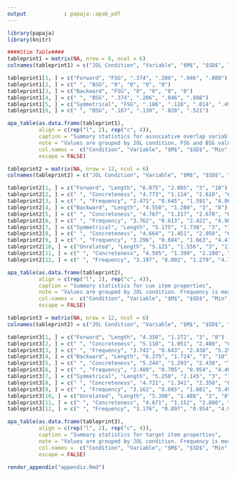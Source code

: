 ```yaml
---
output            : papaja::apa6_pdf
---
```


```r
library(papaja)
library(knitr)
```

```r

####Stim Table####
tableprint1 = matrix(NA, nrow = 6, ncol = 6)
colnames(tableprint1) = c("JOL Condition", "Variable", "$M$", "$SD$", "Min", "Max")

tableprint1[1, ] = c("Forward", "FSG", ".374", ".206", ".046", ".808")
tableprint1[2, ] = c(" ", "BSG", "0", "0", "0", "0")
tableprint1[3, ] = c("Backward", "FSG", "0", "0", "0", "0")
tableprint1[4, ] = c(" ", "BSG", ".374", ".206", ".046", ".808")
tableprint1[5, ] = c("Symmetrical", "FSG", ".186", ".128", ".014", ".495")
tableprint1[6, ] = c(" ", "BSG", ".187", ".130", ".020", ".521")

apa_table(as.data.frame(tableprint1),
          align = c(rep("l", 2), rep("c", 4)), 
          caption = "Summary statistics for associative overlap variables",
          note = "Values are grouped by JOL condition. FSG and BSG values for unrelated pairs are not included as by definition these pairs have not been normed.",
          col.names =  c("Condition", "Variable", "$M$", "$SD$", "Min", "Max"),
          escape = FALSE)

```

```r
tableprint2 = matrix(NA, nrow = 12, ncol = 6)
colnames(tableprint2) = c("JOL Condition", "Variable", "$M$", "$SD$", "Min", "Max")

tableprint2[1, ] = c("Forward", "Length", "6.075", "2.005", "3", "10")
tableprint2[2, ] = c(" ", "Concreteness", "4.773", "1.114", "2.610", "6.530")
tableprint2[3, ] = c(" ", "Frequency", "2.471", "0.645", "1.591", "4.861")
tableprint2[4, ] = c("Backward", "Length", "4.550", "1.280", "3", "8")
tableprint2[5, ] = c(" ", "Concreteness", "4.767", "1.217", "2.670", "6.630")
tableprint2[6, ] = c(" ", "Frequency", "3.762", "0.613", "2.422", "4.984")
tableprint2[7, ] = c("Symmetrical", "Length", "5.175", "1.738", "3", "12")
tableprint2[8, ] = c(" ", "Concreteness", "4.664", "1.451", "2.050", "6.450")
tableprint2[9, ] = c(" ", "Frequency", "3.296", "0.684", "1.663", "4.415")
tableprint2[10, ] = c("Unrelated", "Length", "5.125", "1.556", "3", "11")
tableprint2[11, ] = c(" ", "Concreteness", "4.595", "1.399", "2.180", "6.930")
tableprint2[12, ] = c(" ", "Frequency", "3.197", "0.802", "1.279", "4.775")

apa_table(as.data.frame(tableprint2),
          align = c(rep("l", 2), rep("c", 4)), 
          caption = "Summary statistics for cue item properties",
          note = "Values are grouped by JOL condition. Frequency is measured using SUBTLEX.",
          col.names =  c("Condition", "Variable", "$M$", "$SD$", "Min", "Max"),
          escape = FALSE)
```

```r
tableprint3 = matrix(NA, nrow = 12, ncol = 6)
colnames(tableprint2) = c("JOL Condition", "Variable", "$M$", "$SD$", "Min", "Max")

tableprint3[1, ] = c("Forward", "Length", "4.350", "1.272", "3", "8")
tableprint3[2, ] = c(" ", "Concreteness", "5.118", "1.051", "2.400", "6.670")
tableprint3[3, ] = c(" ", "Frequency", "3.741", "0.643", "2.438", "5.295")
tableprint3[4, ] = c("Backward", "Length", "6.275", "1.724", "3", "10")
tableprint3[5, ] = c(" ", "Concreteness", "5.244", "1.293", "2.430", "7")
tableprint3[6, ] = c(" ", "Frequency", "2.489", "0.705", "0.954", "4.408")
tableprint3[7, ] = c("Symmetrical", "Length", "5.250", "2.145", "3", "13")
tableprint3[8, ] = c(" ", "Concreteness", "4.721", "1.341", "2.350", "6.830")
tableprint3[9, ] = c(" ", "Frequency", "3.162", "0.665", "1.681", "5.497")
tableprint3[10, ] = c("Unrelated", "Length", "5.300", "1.488", "3", "8")
tableprint3[11, ] = c(" ", "Concreteness", "4.671", "1.152", "2.880", "6.630")
tableprint3[12, ] = c(" ", "Frequency", "3.176", "0.897", "0.954", "4.955")

apa_table(as.data.frame(tableprint3),
          align = c(rep("l", 2), rep("c", 4)), 
          caption = "Summary statistics for target item properties",
          note = "Values are grouped by JOL condition. Frequency is measured using SUBTLEX.",
          col.names =  c("Condition", "Variable", "$M$", "$SD$", "Min", "Max"),
          escape = FALSE)
```


```r
render_appendix("appendix.Rmd")
```
